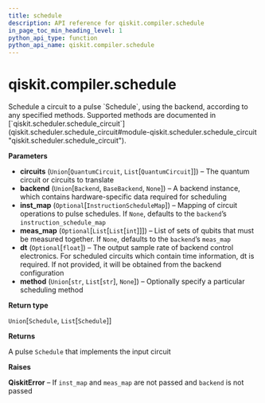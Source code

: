 ```yaml
---
title: schedule
description: API reference for qiskit.compiler.schedule
in_page_toc_min_heading_level: 1
python_api_type: function
python_api_name: qiskit.compiler.schedule
---
```


<span id="qiskit-compiler-schedule" />

# qiskit.compiler.schedule

<Function id="qiskit.compiler.schedule" isDedicatedPage={true} github="https://github.com/qiskit/qiskit/tree/stable/0.17/qiskit/compiler/scheduler.py" signature="schedule(circuits, backend=None, inst_map=None, meas_map=None, dt=None, method=None)">
  Schedule a circuit to a pulse `Schedule`, using the backend, according to any specified methods. Supported methods are documented in [`qiskit.scheduler.schedule_circuit`](qiskit.scheduler.schedule_circuit#module-qiskit.scheduler.schedule_circuit "qiskit.scheduler.schedule_circuit").

  **Parameters**

  *   **circuits** (`Union`\[`QuantumCircuit`, `List`\[`QuantumCircuit`]]) – The quantum circuit or circuits to translate
  *   **backend** (`Union`\[`Backend`, `BaseBackend`, `None`]) – A backend instance, which contains hardware-specific data required for scheduling
  *   **inst\_map** (`Optional`\[`InstructionScheduleMap`]) – Mapping of circuit operations to pulse schedules. If `None`, defaults to the `backend`’s `instruction_schedule_map`
  *   **meas\_map** (`Optional`\[`List`\[`List`\[`int`]]]) – List of sets of qubits that must be measured together. If `None`, defaults to the `backend`’s `meas_map`
  *   **dt** (`Optional`\[`float`]) – The output sample rate of backend control electronics. For scheduled circuits which contain time information, dt is required. If not provided, it will be obtained from the backend configuration
  *   **method** (`Union`\[`str`, `List`\[`str`], `None`]) – Optionally specify a particular scheduling method

  **Return type**

  `Union`\[`Schedule`, `List`\[`Schedule`]]

  **Returns**

  A pulse `Schedule` that implements the input circuit

  **Raises**

  **QiskitError** – If `inst_map` and `meas_map` are not passed and `backend` is not passed
</Function>

